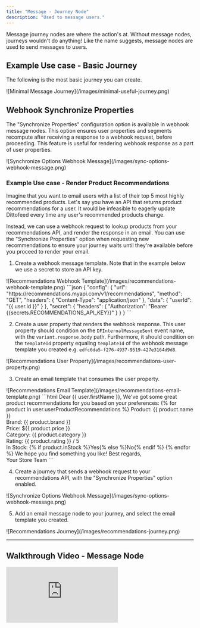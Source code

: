 ```yaml
---
title: "Message - Journey Node"
description: "Used to message users."
---
```


Message journey nodes are where the action's at. Without message nodes, journeys wouldn't do anything! Like the name suggests, message nodes are used to send messages to users.

## Example Use case - Basic Journey

The following is the most basic journey you can create.

<Frame>
![Minimal Message Journey](/images/minimal-useful-journey.png)
</Frame>

## Webhook Synchronize Properties

The "Synchronize Properties" configuration option is available in webhook message nodes. This option ensures user properties and segments recompute after receiving a response to a webhook request, before proceeding. This feature is useful for rendering webhook response as a part of user properties.

<Frame>
![Synchronize Options Webhook Message](/images/sync-options-webhook-message.png)
</Frame>

### Example Use case - Render Product Recommendations

Imagine that you want to email users with a list of their top 5 most highly recommended products. Let's say you have an API that returns product recommendations for a user. It would be infeasible to eagerly update Dittofeed every time any user's recommended products change.

Instead, we can use a webhook request to lookup products from your recommendations API, and render the response in an email. You can use the "Synchronize Properties" option when requesting new recommendations to ensure your journey waits until they're available before you proceed to render your email.

1. Create a webhook message template. Note that in the example below we use a secret to store an API key.

<Frame>
  ![Recommendations Webhook Template](/images/recommendations-webhook-template.png)
</Frame>

<Accordion>
```json
{
  "config": {
    "url": "https://recommendations.myapi.com/v1/recommendations",
    "method": "GET",
    "headers": {
      "Content-Type": "application/json"
    },
    "data": {
      "userId": "{{ user.id }}"
    }
  },
  "secret": {
    "headers": {
      "Authorization": "Bearer {{secrets.RECOMMENDATIONS_API_KEY}}"
    }
  }
}
```
</Accordion>

2. Create a user property that renders the webhook response. This user property should condition on the `DFInternalMessageSent` event name, with the `variant.response.body` path. Furthermore, it should condition on the `templateId` property equaling `templateId` of the webhook message template you created e.g. `edfc6da5-f276-4937-9519-427e3164d9d8`.

<Frame>
  ![Recommendations User Property](/images/recommendations-user-property.png)
</Frame>

3. Create an email template that consumes the user property.

<Frame>
  ![Recommendations Email Template](/images/recommendations-email-template.png)
</Frame>

<Accordion>
```html
<mjml>
  <mj-body>
    <mj-section>
      <mj-column>
        <mj-text>Dear {{ user.firstName }},</mj-text>
        <mj-text>We've got some great product recommendations for you based on your preferences:</mj-text>
        {% for product in user.userProductRecommendations %}
        <mj-text>
          Product: {{ product.name }}<br />
          Brand: {{ product.brand }}<br />
          Price: ${{ product.price }}<br />
          Category: {{ product.category }}<br />
          Rating: {{ product.rating }} / 5<br />
          In Stock: {% if product.inStock %}Yes{% else %}No{% endif %}
        </mj-text>
        {% endfor %}
        <mj-text>We hope you find something you like!</mj-text>
        <mj-text>Best regards,<br />Your Store Team</mj-text>
      </mj-column>
    </mj-section>
  </mj-body>
</mjml>
```
</Accordion>

4. Create a journey that sends a webhook request to your recommendations API, with the "Synchronize Properties" option enabled.

<Accordion>
  <Frame>
  ![Synchronize Options Webhook Message](/images/sync-options-webhook-message.png)
  </Frame>
</Accordion>

5. Add an email message node to your journey, and select the email template you created.

<Frame>
  ![Recommendations Journey](/images/recommendations-journey.png)
</Frame>


---

## Walkthrough Video - Message Node

<iframe
  className="w-full aspect-video"
  src="https://www.youtube.com/embed/Ch6RNGoITqA?si=qaHKM7CyufAEiIYx"
  title="Message Nodes - Adding Email, Webhook, & SMS Templates To Journeys"
  frameBorder="0"
  allow="accelerometer; autoplay; clipboard-write; encrypted-media; gyroscope; picture-in-picture"
  allowFullScreen
></iframe>
